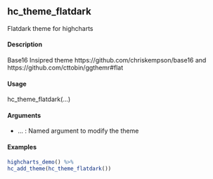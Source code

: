 ## hc_theme_flatdark
Flatdark theme for highcharts

#### Description 

Base16 Insipred theme https://github.com/chriskempson/base16 and https://github.com/cttobin/ggthemr#flat

####  Usage
hc_theme_flatdark(...)

#### Arguments 

* ... : Named argument to modify the theme

#### Examples
```r
highcharts_demo() %>%
hc_add_theme(hc_theme_flatdark())
```
